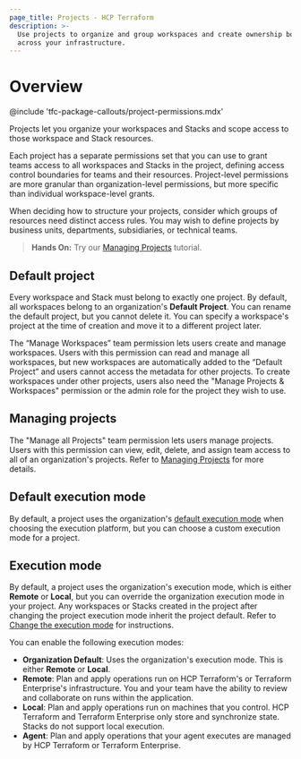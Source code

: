 ```yaml
---
page_title: Projects - HCP Terraform
description: >-
  Use projects to organize and group workspaces and create ownership boundaries
  across your infrastructure.
---
```


# Overview

<!-- BEGIN: TFC:only name:pnp-callout -->
@include 'tfc-package-callouts/project-permissions.mdx'
<!-- END: TFC:only name:pnp-callout -->

Projects let you organize your workspaces<!-- BEGIN: TFC:only name:stacks-tfe --> and Stacks <!-- END: TFC:only name:stacks-tfe -->and scope access to those workspace<!-- BEGIN: TFC:only name:stacks-tfe --> and Stack <!-- END: TFC:only name:stacks-tfe -->resources.

Each project has a separate permissions set that you can use to grant
teams access to all workspaces <!-- BEGIN: TFC:only name:stacks-tfe --> and Stacks <!-- END: TFC:only name:stacks-tfe -->in the project, defining access control boundaries for teams and their resources. Project-level permissions are more granular than organization-level permissions, but more specific than individual workspace-level grants.

When deciding how to structure your projects, consider which groups of resources
need distinct access rules. You may wish to define projects by business units,
departments, subsidiaries, or technical teams.

> **Hands On:**  Try our [Managing
  Projects](/terraform/tutorials/cloud/projects)
  tutorial.

## Default project

Every workspace<!-- BEGIN: TFC:only name:stacks-tfe --> and Stack <!-- END: TFC:only name:stacks-tfe -->must belong to exactly one project. By default, all workspaces
belong to an organization's **Default Project**. You can rename the default
project, but you cannot delete it. You can specify a workspace's project at the
time of creation and move it to a different project later.

The “Manage Workspaces” team permission lets users create and manage workspaces.
Users with this permission can read and manage all workspaces, but new
workspaces are automatically added to the “Default Project” and users cannot
access the metadata for other projects. To create workspaces under other
projects, users also need the "Manage Projects & Workspaces" permission or the
admin role for the project they wish to use.

## Managing projects

The "Manage all Projects" team permission lets users manage projects. Users with
this permission can view, edit, delete, and assign team access to all of an
organization's projects. Refer to [Managing
Projects](/terraform/cloud-docs/projects/manage) for more details.

## Default execution mode

By default, a project uses the organization's [default execution mode](/terraform/cloud-docs/users-teams-organizations/organizations#organization-settings) when choosing the execution platform, but you can choose a custom execution mode for a project.


## Execution mode

By default, a project uses the organization's execution mode, which is either **Remote** or **Local**, but you can override the organization execution mode in your project. Any workspaces<!-- BEGIN: TFC:only name:stacks-tfe --> or Stacks <!-- END: TFC:only name:stacks-tfe -->created in the project after changing the project execution mode inherit the project default. Refer to [Change the execution mode](/terraform/cloud-docs/projects/manage#change-the-execution-mode) for instructions.

You can enable the following execution modes:

- **Organization Default**: Uses the organization's execution mode. This is either **Remote** or **Local**.
- **Remote**: Plan and apply operations run on HCP Terraform's or Terraform Enterprise's infrastructure. You and your team have the ability to review and collaborate on runs within the application.
- **Local**: Plan and apply operations run on machines that you control. HCP Terraform and Terraform Enterprise only store and synchronize state. <!-- BEGIN: TFC:only name:stacks-tfe -->Stacks do not support local execution.<!-- END: TFC:only name:stacks-tfe -->
- **Agent**: Plan and apply operations that your agent executes are managed by HCP Terraform or Terraform Enterprise.
